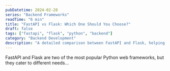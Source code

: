 ```yaml
---
pubDatetime: 2024-02-28
series: "Backend Frameworks"
readTime: "6 min"
title: "FastAPI vs Flask: Which One Should You Choose?"
draft: false
tags: ["fastapi", "flask", "python", "backend"]
category: "Backend Development"
description: "A detailed comparison between FastAPI and Flask, helping you decide which framework is best for your next project."
---
```


FastAPI and Flask are two of the most popular Python web frameworks, but they cater to different needs...
